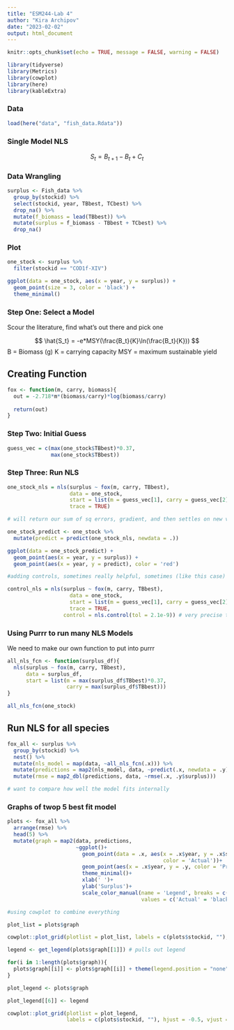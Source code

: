 ```yaml
---
title: "ESM244-Lab 4"
author: "Kira Archipov"
date: "2023-02-02"
output: html_document
---
```


```r
knitr::opts_chunk$set(echo = TRUE, message = FALSE, warning = FALSE)

library(tidyverse)
library(Metrics)
library(cowplot)
library(here)
library(kableExtra)
```

### Data 
```r
load(here("data", "fish_data.Rdata"))
```

### Single Model NLS

$$
S_t=B_{t+1}-B_t+C_t
$$

### Data Wrangling 
```r
surplus <- Fish_data %>% 
  group_by(stockid) %>% 
  select(stockid, year, TBbest, TCbest) %>% 
  drop_na() %>% 
  mutate(f_biomass = lead(TBbest)) %>% 
  mutate(surplus = f_biomass - TBbest + TCbest) %>% 
  drop_na()
```

### Plot 
```r
one_stock <- surplus %>% 
  filter(stockid == "COD1f-XIV")

ggplot(data = one_stock, aes(x = year, y = surplus)) +
  geom_point(size = 3, color = 'black') +
  theme_minimal()
```


### Step One: Select a Model 

Scour the literature, find what's out there and pick one

$$
\hat{S_t} = -e*MSY(\frac{B_t}{K}\ln(\frac{B_t}{K}))
$$
B = Biomass (g)
K = carrying capacity 
MSY = maximum sustainable yield 

## Creating Function 
```r
fox <- function(m, carry, biomass){
  out = -2.718*m*(biomass/carry)*log(biomass/carry)
  
  return(out)
}
```


### Step Two: Initial Guess 
```r
guess_vec = c(max(one_stock$TBbest)*0.37, 
              max(one_stock$TBbest))
```

### Step Three: Run NLS 
```r
one_stock_nls = nls(surplus ~ fox(m, carry, TBbest), 
                    data = one_stock, 
                    start = list(m = guess_vec[1], carry = guess_vec[2]),
                    trace = TRUE)

# will return our sum of sq errors, gradient, and then settles on new value
```

```r
one_stock_predict <- one_stock %>% 
  mutate(predict = predict(one_stock_nls, newdata = .))

ggplot(data = one_stock_predict) +
  geom_point(aes(x = year, y = surplus)) +
  geom_point(aes(x = year, y = predict), color = 'red')
```


```r
#adding controls, sometimes really helpful, sometimes (like this case) does not make a big difference, increases refinement

control_nls = nls(surplus ~ fox(m, carry, TBbest), 
                    data = one_stock, 
                    start = list(m = guess_vec[1], carry = guess_vec[2]),
                    trace = TRUE,
                  control = nls.control(tol = 2.1e-9)) # very precise tolerance 


```

### Using Purrr to run many NLS Models

We need to make our own function to put into purrr
```r
all_nls_fcn <- function(surplus_df){
  nls(surplus ~ fox(m, carry, TBbest), 
      data = surplus_df, 
      start = list(m = max(surplus_df$TBbest)*0.37, 
                   carry = max(surplus_df$TBbest)))
}

all_nls_fcn(one_stock)
```

## Run NLS for all species 
```r
fox_all <- surplus %>% 
  group_by(stockid) %>% 
  nest() %>% 
  mutate(nls_model = map(data, ~all_nls_fcn(.x))) %>% 
  mutate(predictions = map2(nls_model, data, ~predict(.x, newdata = .y))) %>% 
  mutate(rmse = map2_dbl(predictions, data, ~rmse(.x, .y$surplus)))

# want to compare how well the model fits internally 
```

### Graphs of twop 5 best fit model 
```r
plots <- fox_all %>% 
  arrange(rmse) %>% 
  head(5) %>% 
  mutate(graph = map2(data, predictions, 
                      ~ggplot()+
                        geom_point(data = .x, aes(x = .x$year, y = .x$surplus, 
                                                  color = 'Actual'))+
                        geom_point(aes(x = .x$year, y = .y, color = 'Predicted'))+
                        theme_minimal()+
                        xlab(' ')+
                        ylab('Surplus')+
                        scale_color_manual(name = 'Legend', breaks = c('Actual', 'Predicted'), 
                                           values = c('Actual' = 'black', 'Predicted' = 'Red'))))

#using cowplot to combine everything 

plot_list = plots$graph

cowplot::plot_grid(plotlist = plot_list, labels = c(plots$stockid, ""), hjust = -.05, vjust = 1)
```

```r
legend <- get_legend(plots$graph[[1]]) # pulls out legend 

for(i in 1:length(plots$graph)){
  plots$graph[[i]] <- plots$graph[[i]] + theme(legend.position = "none")
}

plot_legend <- plots$graph 

plot_legend[[6]] <- legend 

cowplot::plot_grid(plotlist = plot_legend, 
                   labels = c(plots$stockid, ""), hjust = -0.5, vjust = 1)

```













